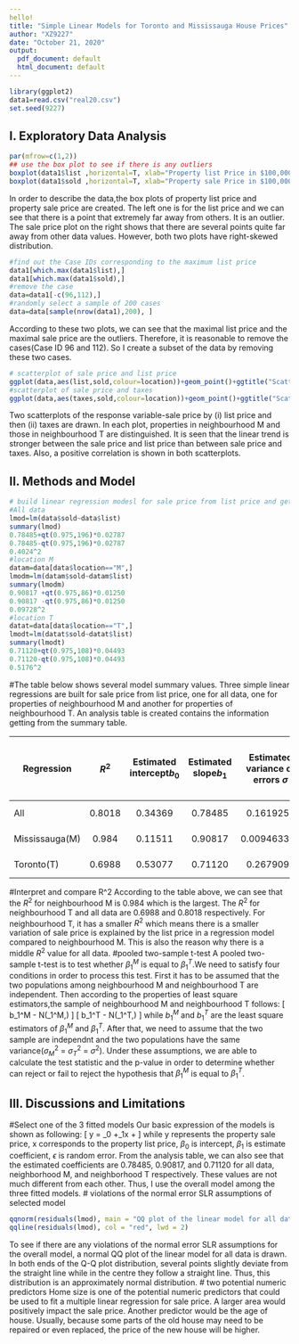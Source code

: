 ```yaml
---
hello!
title: "Simple Linear Models for Toronto and Mississauga House Prices"
author: "XZ9227"
date: "October 21, 2020"
output:
  pdf_document: default
  html_document: default
---
```


```r
library(ggplot2)
data1=read.csv("real20.csv")
set.seed(9227)
```


## I. Exploratory Data Analysis

```r
par(mfrow=c(1,2))
## use the box plot to see if there is any outliers
boxplot(data1$list ,horizontal=T, xlab="Property list Price in $100,000", main="boxplot of list price 9227")
boxplot(data1$sold ,horizontal=T, xlab="Property sale Price in $100,000", main="boxplot of sale price 9227")
```

  In order to describe the data,the box plots of property list price and property sale price are created. The left one is for the list price and we can see that there is a point that extremely far away from others. It is an outlier. The sale price plot on the right shows that there are several points quite far away from other data values.  However, both two plots have right-skewed distribution.\par


```r
#find out the Case IDs corresponding to the maximum list price
data1[which.max(data1$list),]
data1[which.max(data1$sold),]
#remove the case
data=data1[-c(96,112),]
#randomly select a sample of 200 cases
data=data[sample(nrow(data1),200), ]
```

  According to these two plots, we can see that the maximal list price and the maximal sale price are the outliers. Therefore, it is reasonable to remove the cases(Case ID 96 and 112). So I create a subset of the data by removing these two cases.\par


```r
# scatterplot of sale price and list price
ggplot(data,aes(list,sold,colour=location))+geom_point()+ggtitle("Scatter plot of Sale price by list price - 9227")+xlab("Property list Price in $100,000")+ ylab("Property Sale Price in $100,000")
#scatterplot of sale price and taxes
ggplot(data,aes(taxes,sold,colour=location))+geom_point()+ggtitle("Scatter plot of Sale price by taxes - 9227")+xlab("Property taxes in dollars")+ ylab("Property Sale Price in $100,000")
```

  Two scatterplots of the response variable-sale price by (i) list price and then (ii) taxes are drawn. In each plot, properties in neighbourhood M and those in neighbourhood T are distinguished. It is seen that the linear trend is stronger between the sale price and list price than between sale price and taxes. Also, a positive correlation is shown in both scatterplots.\par


## II. Methods and Model


```r
# build linear regression modesl for sale price from list price and get information from the summary tables
#All data
lmod=lm(data$sold~data$list)
summary(lmod)
0.78485+qt(0.975,196)*0.02787
0.78485-qt(0.975,196)*0.02787
0.4024^2
#location M
datam=data[data$location=="M",]
lmodm=lm(datam$sold~datam$list)
summary(lmodm)
0.90817 +qt(0.975,86)*0.01250 
0.90817 -qt(0.975,86)*0.01250 
0.09728^2
#location T
datat=data[data$location=="T",]
lmodt=lm(datat$sold~datat$list)
summary(lmodt)
0.71120+qt(0.975,108)*0.04493 
0.71120-qt(0.975,108)*0.04493
0.5176^2
```

#The table below shows several model summary values.\par

  Three simple linear regressions are built for sale price from list price, one for all data, one for properties of neighbourhood M and another for properties of neighbourhood T. An analysis table is created contains the information getting from the summary table.\par

Regression |      $R^2$     | Estimated intercept$b_0$ | Estimated slope$b_1$ | Estimated variance of errors $\sigma$   | p-value for $H_0: \beta_1=0$ | 95% confidence interval for slope parameter
-----------|:-----------: |:-----------: |:-----------: |:-----------: |:-----------: |:-----------: |
All |0.8018 | 0.34369   | 0.78485 |0.1619258 | p < 0.0001 | (0.7298864, 0.8398136)
Mississauga(M) | 0.984 | 0.11511  | 0.90817 |0.009463398 | p < 0.0001 | (0.8833208, 0.9330192)
Toronto(T) |0.6988 | 0.53077  | 0.71120 |0.2679098 | p < 0.0001 | (0.6221409, 0.8002591)

\newpage
#Interpret and compare R^2\par
  According to the table above, we can see that the $R^2$ for neighbourhood M is 0.984 which is the largest. The $R^2$ for neighbourhood T and  all data are 0.6988 and 0.8018 respectively. For neighbourhood T, it has a smaller $R^2$ which means there is a smaller variation of sale price is explained by the list price in a regression model compared to neighbourhood M. This is also the reason why there is a middle $R^2$ value for all data.\par


#pooled two-sample t-test\par

A pooled two-sample t-test is to test whether $\beta_1^M$ is equal to $\beta_1^T$.We need to satisfy four conditions in order to process this test. First it has to be assumed that the two populations among neighbourhood M and neighbourhood T are independent.\par

Then according to the properties of least square estimators,the sample of neighbourhood M and neighbourhood T follows:\par
\[
 b_1^M - N(\beta_1^M,\frac{\sigma_M^2}{SXX_M})
\]
\[
b_1^T - N(\beta_1^T,\frac{\sigma_T^2}{SXX_T})
\]
while $b_1^M$ and $b_1^T$ are the least square estimators of $\beta_1^M$ and $\beta_1^T$.\par

After that, we need to assume that the two sample are independnt and the two populations have the same variance($\sigma_M^2$ = $\sigma_T^2$ = $\sigma^2$).\par

Under these assumptions, we are able to calculate the test statistic and the p-value in order to determine whether can reject or fail to reject the hypothesis that $\beta_1^M$ is equal to $\beta_1^T$.\par




## III. Discussions and Limitations

#Select one of the 3 fitted models\par

Our basic expression of the models is shown as following:\par
\[
y = \beta_0 +\beta_1x + \epsilon
\]
while y represents the property sale price, x corresponds to the property list price, $\beta_0$ is intercept, $\beta_1$ is estimate coefficient, $\epsilon$ is random error.\par
From the analysis table, we can also see that the estimated coefficients are 0.78485, 0.90817, and 0.71120 for all data, neighborhood M, and neighborhood T respectively. These values are not much different from each other. Thus, I use the overall model among the three fitted models. \par


\newpage
# violations of the normal error SLR assumptions of selected model\par
```r
qqnorm(residuals(lmod), main = "QQ plot of the linear model for all data -9227")
qqline(residuals(lmod), col = "red", lwd = 2)
```
   
    
  To see if there are any violations of the normal error SLR assumptions for the overall model, a normal QQ plot of the linear model for all data is drawn. In both ends of the Q-Q plot distribution, several points slightly deviate from the straight line while in the centre they follow a straight line. Thus, this distribution is an approximately normal distribution.\par

# two potential numeric predictors\par
  Home size is one of the potential numeric predictors that could be used to fit a multiple linear regression for sale price. A larger area would positively impact the sale price. Another predictor would be the age of house. Usually, because some parts of the old house may need to be repaired or even replaced, the price of the new house will be higher.\par
